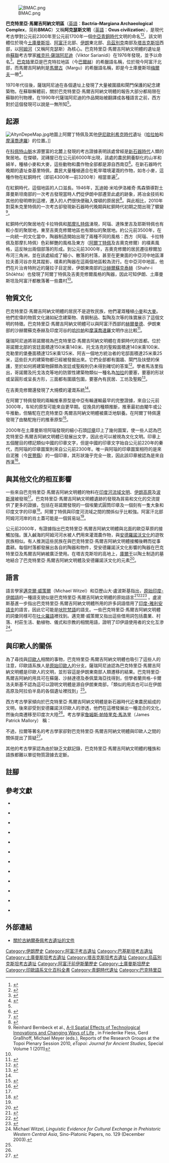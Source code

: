 {{noteTA
|T=zh-tw:巴克特里亞·馬爾吉亞納文明體; zh-hk:巴克特里亞·馬爾吉阿納文明體; zh-hans:巴克特里亚·马尔吉亚纳文明体;
|1=zh-tw:馬爾吉亞納; zh-hk:馬爾吉阿納; zh-hans:马尔吉亚纳;
}}

[[Image:BMAC.png|thumb]]

'''巴克特里亞·馬爾吉阿納文明區'''（[[英語|英語]]：'''Bactria–Margiana Archaeological Complex'''，简称'''BMAC'''）又稱'''阿克瑟斯文明'''（[[英語|英語]]：'''Oxus civilization'''），是現代考古學對公元前2300年至公元前1700年一個[[中亞|中亞]][[青銅時代|青銅時代]]文明的命名<ref>{{harvnb|Noble|2003|p=57}}</ref><ref>{{harvnb|West|2009|p=74}}</ref>。該文明體位於現今[[土庫曼斯坦|土庫曼斯坦]]、[[阿富汗|阿富汗]]北部、[[伊朗|伊朗]]東北部、[[烏茲別克|烏茲別克]]南部及[[塔吉克斯坦|塔吉克斯坦]]西部，以[[阿姆河|阿姆河]]（又稱阿克瑟斯）為核心。巴克特里亞·馬爾吉阿納文明體的遺址是由[[蘇聯|蘇聯]]考古學家[[維克托·薩瑞阿尼迪|維克托·薩瑞阿尼迪]]（Viktor Sarianidi）在1976年發現，並予以命名<ref>{{harvnb|Sabahuddin|2008|pp=24-25}}</ref>。[[巴克特里亞|巴克特里亞]]是巴克特拉地區（今[[巴爾赫|巴爾赫]]）的希臘語名稱，位於現今阿富汗北部，而馬爾吉阿納則是[[馬爾古|馬爾古]]（Margu）的希臘語名稱，即是今土庫曼斯坦[[梅爾夫|梅爾夫]]一帶<ref name="Sabahuddin(2008)25">{{harvnb|Sabahuddin|2008|p=25}}</ref>。

1970年代往後，薩瑞阿尼迪在各個遺址上發現了大量被圍牆和閘門保護的紀念建築物。在蘇聯解體前，關於巴克特里亞·馬爾吉阿納文明體的報告大部分都局限在蘇聯的刊物裡，在1990年代薩瑞阿尼迪的作品開始被翻譯成各種語言之前，西方對於這個發現可以說是一無所知<ref name="Sabahuddin(2008)25"/>。

== 起源 ==
[[Image:AltynDepeMap.jpg|thumb]]地圖上阿爾丁特佩及其他[[紅銅時代|伊尼歐利希克時代]]遺址（[[哈拉帕_(巴基斯坦)|哈拉帕]]和[[摩亨佐-达罗|摩漢喬達羅]]）的位置。]]

在[[科佩特山脈|科佩特山脈]]水源豐富的北麓上發現的考古證據表明該處曾經是[[新石器時代|新石器時代]]人類的聚居地。在傑頓，泥磚屋已在公元前6000年出現，該處的農民飼養馴化的山羊和綿羊，種植小麥和大麥，這些動物和農作物全部都是源自西南亞<ref>{{harvnb|Harris|Gosden|Charles|1996|pp=423-442}}</ref>。在新石器時代晚期的遺址查基里特佩，農民大量種植適合在乾旱環境灌溉的作物，如冬小麥，這種作物在紅銅時代（即前4300年—前3200年）相當普遍<ref>{{harvnb|Miller|1999|pp=13-19}}</ref>。

在紅銅時代，這個地區的人口滋長。1946年，瓦迪姆·米哈伊洛維奇·馬森領導對土庫曼斯坦南部的一次考古發現當時人們從伊朗中部遷至此處的跡象，將冶金技術和其他的發明帶到這裡，遷入的人們很快便融入傑頓的原居民<ref name="Masson(1992)第10章">{{harvnb|Masson|1992|loc=第10章}}</ref>。與此相比，2010年對莫朱克里特佩的一次考古卻發現新石器時代晚期與紅銅時代初期之間出現了驟變<ref>Reinhard Bernbeck et al., [http://journal.topoi.org/index.php/etopoi/article/view/6 A-II Spatial Effects of Technological Innovations and Changing Ways of Life] {{Wayback|url=http://journal.topoi.org/index.php/etopoi/article/view/6 |date=20171010013350 }}, in Friederike Fless, Gerd Graßhoff, Michael Meyer (eds.), Reports of the Research Groups at the Topoi Plenary Session 2010, ''eTopoi: Journal for Ancient Studies'', Special Volume 1 (2011)</ref>。

紅銅時代的聚居地在卡拉特佩和[[纳马兹加遗址|那摩扎特佩]]湧現，阿瑙、達殊里吉及耶斯特佩也有較小型的聚居地，東至吉奧克修爾地區也有類似的聚居地。約公元前3500年，在一向統一的文化當中，陶器制造開始出現了兩種不同的風格：西方（阿瑙、卡拉特佩及那摩扎特佩）色彩鮮艷的風格及東方（[[阿爾丁特佩|阿爾丁特佩]]及吉奧克修爾）的樸素風格，這反映出兩個部落的形成。到公元前3000年，吉奧克修爾的居民遷往穆爾加布河三角洲，並在該處組成了細小、散落的村落，甚至在更東面的中亞河中地區澤拉夫善河谷亦見其蹤影，樸素的陶器在這兩個地區較為流行。在中亞河中地區，他們在片治肯特附近的薩拉子目定居，伊朗東南部的[[沙赫爾蘇克泰赫|沙赫爾蘇克泰赫]]（Shahr-i Shōkhta）也發現了阿爾丁特佩及吉奧克修爾風格的陶器，因此可知伊朗、土庫曼斯坦及阿富汗都散落著一些農村<ref name="Masson(1992)第10章"/>。

== 物質文化 ==


巴克特里亞·馬爾吉阿納文明體的居民不是遊牧民族，他們灌溉種植[[小麥|小麥]]和[[大麥|大麥]]。他們宏偉的物質文化諸如紀念建築物、青銅制品、製陶及次等的珠寶展示了這個文明的特徵。巴克特里亞·馬爾吉阿納文明體可以與阿富汗西部的[[赫爾曼德省|赫爾曼德]]、伊朗東部的沙赫爾蘇克泰赫及印度河谷的[[哈拉帕_(巴基斯坦)|哈拉帕]]和[[摩亨佐-达罗|摩漢喬達羅]]文明作出比較<ref>{{harvnb|Kohl|2007|pp=186-187}}</ref>。

薩瑞阿尼迪將哥諾爾視為巴克特里亞·馬爾吉阿納文明體在青銅時代的首都。位於哥諾爾北部的宮廷面積達150米乘140米、托戈洛克的聖殿面積達140米乘100米、克勒里的堡壘面積達125米乘125米、阿吉一個地方統治者的宅邸面積達25米乘25米，這些巨大的建築物都已經被發掘出來。它們全部都有圍牆、閘門及扶壁的保護，至於如何將建築物歸類為宮廷或聖殿則仍未得到確切的答案<ref name="Lamberg-Karlovsky(2002)63-88">{{harvnb|Lamberg-Karlovsky|2002|pp=63-88}}</ref>。學者馬洛里指出，哥諾爾及托戈洛克等地的防禦性建築物類似一種名為[[加拉|加拉]]的要塞，要塞的形狀或呈圓形或呈長方形，三面都有圍牆包圍，要塞內有民居、工坊及聖殿<ref>{{harvnb|Mallory|1997|p=72}}</ref>。

在吉奧克修爾還發現了大規模的灌溉系統<ref name="Masson(1992)第10章"/>。

在阿爾丁特佩發現的兩輪推車原型是中亞有輪運輸最早的完整證據，來自公元前3000年，车轮的原型可能來自更早期。從挽具的種類推斷，推車最初由閹牛或公牛推動，但駱駝在巴克特里亞·馬爾吉阿納文明體被廣泛地馴養。在阿爾丁特佩還發現了由駱駝拖行的推車原型<ref>{{harvnb|Kirtcho|2009|pp=25-33}}</ref>。

2000年在土庫曼斯坦阿瑙發現的細小石頭[[印章|印章]]印上了幾何圖案，使一些人認為巴克特里亞·馬爾吉阿納文明體已發展出文字，因此也可以被視為文化文明。印章上五個醒目的標記類似中國的印章文字，但是中國的印章文字始自公元前220年的秦代，而阿瑙的印章圖案則來自公元前2300年。唯一與阿瑙的印章圖案相符的是來自泥雅（今[[民豐縣|民豐縣]]）的一個印章，其形狀幾乎完全一致，因此該印章被認為是來自西漢<ref>{{harvnb|Colarusso|2002|pp=35-47}}</ref>。

== 與其他文化的相互影響 ==

一些來自巴克特里亞·馬爾吉阿納文明體的物料在[[印度河流域文明|印度河流域文明]]、[[伊朗高原|伊朗高原]]及[[波斯灣|波斯灣]]被發現<ref name="Lamberg-Karlovsky(2002)63-88"/>。巴克特里亞·馬爾吉阿納文明體遺跡的發現為貿易和文化的交流提供了更多的證據，包括在哥諾爾發現的一個埃蘭式圓筒印章及一個刻有一隻大象和印度文字的印章<ref>{{harvnb|Kohl|2007|pp=196-199}}</ref>。阿爾丁特佩與印度河流域之間的關係似乎比較強。阿富汗北部阿姆河河岸的肖土蓋可能是一個貿易站<ref name="Masson(1992)第10章"/>。

公元前2000年，有證據指出巴克特里亞·馬爾吉阿納文明體與北面的歐亞草原的接觸加強。匯入鹹海的阿姆河河水被人們用來灌溉農作物，與[[安德羅諾沃文化|安德羅諾沃文化]]的遊牧民族相似。有人推測這些民族在與巴克特里亞·馬爾吉阿納文明體接觸後轉而從事農耕。每個村落都發展出各自的陶器和物件，受安德羅諾沃文化影響的陶器在巴克特里亞及馬爾吉阿納被廣泛使用。在塔吉克斯坦的高地上，[[庫爾干|庫爾干]]以陶土制造的墓地結合了巴克特里亞·馬爾吉阿納文明體及安德羅諾沃文化的元素<ref name="Anthony(2007)452-456">{{harvnb|Anthony|2007|pp=452-456}}</ref>。

== 語言 ==

語言學家[[邁克爾·威策爾|邁克爾·威策爾]]（Michael Witzel）和亞歷山大·盧波斯基指出，[[原始印度-伊朗語|原始印度-伊朗語]]的一種語支貌似是巴克特里亞·馬爾吉阿納文明體的原始語言<ref>{{citation | first = Michael | last = Witzel | contribution = Aryan and non-Aryan Names in Vedic India. Data for the linguistic situation, c. 1900-500 B.C. | title = Aryans and Non-Non-Aryans, Evidence, Interpretation and Ideology | editor-first = J. | editor-last = Bronkhorst | others = M. Deshpande | place = Cambridge, Massachusetts | pages = 337–404 | year = 1999 | id =  | contribution-url = http://www.people.fas.harvard.edu/~witzel/Lingsit.pdf | format = PDF | accessdate = 2011-03-22 | archive-date = 2016-10-08 | archive-url = https://web.archive.org/web/20161008111423/http://www.people.fas.harvard.edu/~witzel/Lingsit.pdf | dead-url = no }}</ref><ref>{{cite journal | title = Linguistic Evidence for Cultural Exchange in Prehistoric Western Central Asia | journal = Sino-Platonic Papers | date = 2003 | first = Michael | last = Witzel | issue = 129}}</ref><ref>{{citation | first = Alexander | last = Lubotsky | contribution = The Indo-Iranian substratum | title = Early Contacts between Uralic and Indo-European: Linguistic and Archaeological considerations. Papers presented at an international symposium held at the Tvärminne Research Station of the University of Helsinki 8–10 January 1999 | editor-first = Christian | editor-last = Carpelan | others = Asko Parpola, Petri Koskikallio | publisher = Finno-Ugrian Society | place = Helsinki, Finland | pages = 301–317 | year = 2001 | id =  | contribution-url = http://www.ieed.nl/lubotsky/pdf/Indo-Iranian%20substratum.pdf | format = PDF | accessdate = 2011-03-22 | archive-date = 2008-04-11 | archive-url = https://web.archive.org/web/20080411120201/http://www.ieed.nl/lubotsky/pdf/Indo-Iranian%20substratum.pdf | dead-url = no }}</ref> 。盧波斯基進一步指出巴克特里亞·馬爾吉阿納文明體所用的許多詞語借用了[[印度-雅利安語支|印度-雅利安語支]]的語言，因此它可能是[[吠陀梵語|吠陀梵語]]的語支。一些巴克特里亞·馬爾吉阿納文明體的詞彙同樣可在[[吐火羅語|吐火羅語]]裡找到。邁克爾·威策爾又指出這些借用詞包括農業、村落、村莊生活、動植物、儀式和宗教的相關用語，證明了印伊語使用者的文化互滲<ref>Michael Witzel, ''Linguistic Evidence for Cultural Exchange in Prehistoric Western Central Asia'', Sino-Platonic Papers, no. 129 (December 2003).</ref>。

== 與印歐人的關係 ==

為了尋找與[[印歐人|印歐人]]相關的事物，巴克特里亞·馬爾吉阿納文明體也吸引了這些人的注意，印歐語系族人是[[原始印歐人|原始印歐人]]的分支。薩瑞阿尼迪認為巴克特里亞·馬爾吉阿納文明體是印歐人的文明，並形容這是伊朗東南部人類遷移的結果。巴克特里亞·馬爾吉阿納的用具可在蘇薩、沙赫達德及泰佩葉海亞找得到，但學者蘭貝格-卡爾洛夫斯基不認為這可以證明文明體是源自伊朗東南部，「類似的用具也可以在伊朗高原及阿拉伯半島的各個遺址裡找到」<ref name="Lamberg-Karlovsky(2002)63-88"/>。

西方考古學家傾向於巴克特里亞·馬爾吉阿納文明體是新石器時代近東農民組成的文明，後來卻受到安德羅諾沃印歐人的滲透，他們在這裡發展出一種混合的文化，然後向南遷移至印度次大陸<ref name="Anthony(2007)452-456"/>。考古學家[[詹姆斯·帕特里克·馬洛里|詹姆斯·帕特里克·馬洛里]]（James Patrick Mallory） 稱：

{{Cquote|有人認為印歐人是從南部的伊朗草原移入巴克特里亞·馬爾吉阿納，那麼他們的草原文化必然會產生轉變。典型的草原陶器在巴克特里亞·馬爾吉阿納的遺址被發現，同樣的陶器也在伊朗、阿富汗、印度和巴基斯坦找到，這意味著他們在吸納了巴克特里亞·馬爾吉阿納文化之後的去向<ref>{{harvnb|Mallory|1997|p=73}}</ref>。}}

不過，拉爾等著名的考古學家卻對巴克特里亞·馬爾吉阿納文明體與印歐人之間的關係提出了質疑<ref>{{cite web | url=http://www.archaeologyonline.net/artifacts/19th-century-paradigms.html | title=Let not the 19th century paradigms continue to haunt us | publisher=Archaeology Online | accessdate=September 4, 2011 | language=en | archive-date=2021-02-23 | archive-url=https://web.archive.org/web/20210223203550/https://archaeologyonline.net/artifacts/19th-century-paradigms.html | dead-url=no }}</ref>。

其他的考古學家認為由於缺乏文獻記錄，巴克特里亞·馬爾吉阿納文明體的種族和語族都難以單從物質證據去定斷。

== 註腳 ==
{{reflist|3}}

== 參考文獻 ==
{{refbegin|2}}

*{{en}}{{Citation 
|last =Noble
|first =Vicki 
|year=2003
|title=''The double goddess: women sharing power''
|publisher=Inner Traditions / Bear & Co
|isbn=1591430119
}}

*{{en}}{{Citation 
|last =West
|first =Barbara A. 
|year=2009
|title=''Encyclopedia of the Peoples of Asia and Oceania''
|volume=1
|publisher=Infobase Publishing
|isbn=0816071098
}}

*{{en}}{{Citation 
|last =Sabahuddin
|first =Abdul 
|year=2008
|title=''History of Afghanistan''
|publisher=Global Vision Publishing Ho
|isbn=8182202469
}}

*{{en}}{{Citation 
|last =Harris
|first =D.R. 
|last2 =Gosden
|first2 =C. 
|last3 =Charles
|first3 =M.P. 
|year=1996
|chapter=Jeitun : Recent excavations at an early Neolithic site in Southern Turkmenistan
|title=''Proceedings of the Prehistoric Society''
|publisher=Inst Of Archaeology Pub
|volume=62
|pages=423-442
}}

*{{en}}{{Citation 
|last =Miller
|first =Naomi F. 
|year=1999
|chapter=Agricultural development in western Central Asia in the Chalcolithic and Bronze Ages
|title=''Vegetation History and Archaeobotany''
|issue=8
|pages=13-19
}}

*{{en}}{{Citation 
|last =Masson
|first =V.M.  
|editor-last=Dani 
|editor-first=A.H. 
|editor2-last=Masson
|editor2-first=Vadim Mikhaĭlovich 
|year=1992
|chapter=The Bronze Age in Khorasan and Transoxiana
|title=''History of civilizations of Central Asia''
|volume=1
}}

*{{en}}{{Citation 
|last =Kohl
|first =Philip L. 
|year=2007
|title=''The making of bronze age Eurasia''
|publisher=Cambridge University Press
|isbn=052184780X
}}

*{{en}}{{Citation 
|last =Lamberg-Karlovsky
|first =C.C. 
|year=2002
|chapter=Archaeology and Language: The Indo-Iranians
|title=''Current Anthropology''
|volume=43
|issue=1
|pages=63-88
}}

*{{en}}{{Citation 
|last =Mallory
|first =J.P. 
|editor-last=Adams
|editor-first=D. Q. 
|year=1997
|title=''Encyclopedia of Indo-European Culture''
|publisher=Fitzroy Dearborn
|isbn=1884964982
}}

*{{en}}{{Citation 
|last =Kirtcho
|first =LB 
|year=2009
|title=''Archaeology Ethnology and Anthropology of Eurasia''
|volume=37
|issue=1
|publisher=Institute of Archaeology and Ethnography SB RAS Press
}}

*{{en}}{{Citation 
|last =Colarusso
|first =John 
|year=2002
|chapter=Remarks on the Anau and Niyä Seals
|title=''Sino-Platonic Papers''
|volume=124
|publisher=Dept. of Oriental Studies, University of Pennsylvania
}}

*{{en}}{{Citation 
|last =Anthony
|first =David W. 
|year=2007
|title=''The horse, the wheel, and language: how Bronze-Age riders from the Eurasian steppes shaped the modern world''
|publisher=Princeton University Press
|isbn=0691058873
}}

{{refend}}

== 外部連結 ==
*[http://blacksandsfilm.wordpress.com/ 關於古納爾泰佩考古遺址的文件] {{Wayback|url=http://blacksandsfilm.wordpress.com/ |date=20110812130505 }}

{{伊朗主题}}

[[Category:伊朗歷史|Category:伊朗歷史]]
[[Category:阿富汗考古遺址|Category:阿富汗考古遺址]]
[[Category:巴基斯坦考古遺址|Category:巴基斯坦考古遺址]]
[[Category:土庫曼斯坦考古遺址|Category:土庫曼斯坦考古遺址]]
[[Category:塔吉克斯坦考古遺址|Category:塔吉克斯坦考古遺址]]
[[Category:烏茲別克斯坦考古遺址|Category:烏茲別克斯坦考古遺址]]
[[Category:阿富汗前伊斯蘭歷史|Category:阿富汗前伊斯蘭歷史]]
[[Category:土庫曼斯坦歷史|Category:土庫曼斯坦歷史]]
[[Category:印歐語系文化百科全書|Category:印歐語系文化百科全書]]
[[Category:青銅時代遺址|Category:青銅時代遺址]]
[[Category:巴克特里亞|Category:巴克特里亞]]
